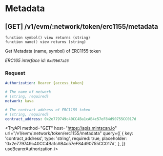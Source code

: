 
# Metadata

## **[GET]** /v1/evm/:network/token/erc1155/metadata

`function symbol() view returns (string)`  
`function name() view returns (string)`

Get Metadata (name, symbol) of ERC1155 token

_ERC165 interface id: `0xd9b67a26`_

### Request

```yaml filename="Headers"
Authorization: Bearer {access_token}
```

```yaml filename="Parameters"
# The name of network
# (string, required)
network: kava
```

```yaml filename="Queries"
# The contract address of ERC1155 token
# (string, required)
contract_address: 0x2e779749c40CC4Ba1cAB4c57eF84d90755CC017d
```

<TryAPI
  method="GET"
  host="https://apis.mintscan.io"
  url="/v1/evm/:network/token/erc1155/metadata"
  query={[
    {
      key: 'contract_address',
      type: 'string',
      required: true,
      placeholder: '0x2e779749c40CC4Ba1cAB4c57eF84d90755CC017d',
    },
  ]}
  useBearerAuthorization
/>
